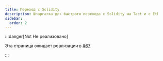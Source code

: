 ```yaml
---
title: Переход c Solidity
description: Шпаргалка для быстрого перехода с Solidity на Tact и с Ethereum на Блокчейн TON
sidebar:
  order: 2
---
```


:::danger[Not Не реализовано]

  Эта страница ожидает реализации в [#67](https://github.com/tact-lang/tact-docs/issues/67)

:::

